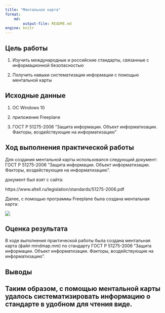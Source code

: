 ---
title: "Ментальная карта"
format: 
    md:
        output-file: README.md
engine: knitr
---

## Цель работы

1.  Изучить международные и российские стандарты, связанные с информационной безопасностью

2.  Получить навыки систематизации информации с помощью ментальной карты

## Исходные данные

1.  ОС Windows 10

2.  приложение Freeplane

3.  ГОСТ Р 51275-2006 "Защита информации. Объект информатизации. Факторы, воздействующие на информатизацию"

## Ход выполнения практической работы

Для создания ментальной карты использовался следующий документ: ГОСТ Р 51275-2006 "Защита информации. Объект информатизации. Факторы, воздействующие на информатизацию".

документ был взят с сайта:

https://www.altell.ru/legislation/standards/51275-2006.pdf

Далее, с помощью программы Freeplane была создана ментальная карта:

![](https://github.com/anyam/saznd/blob/main/LAB5/mindmap.png)

## Оценка результата

В ходе выполнения практической работы была создана ментальная карта (файл mindmap.mm) по стандарту ГОСТ Р 51275-2006 "Защита информации. Объект информатизации. Факторы, воздействующие на информатизацию".

## Выводы

## Таким образом, с помощью ментальной карты удалось систематизировать информацию о стандарте в удобном для чтения виде.
